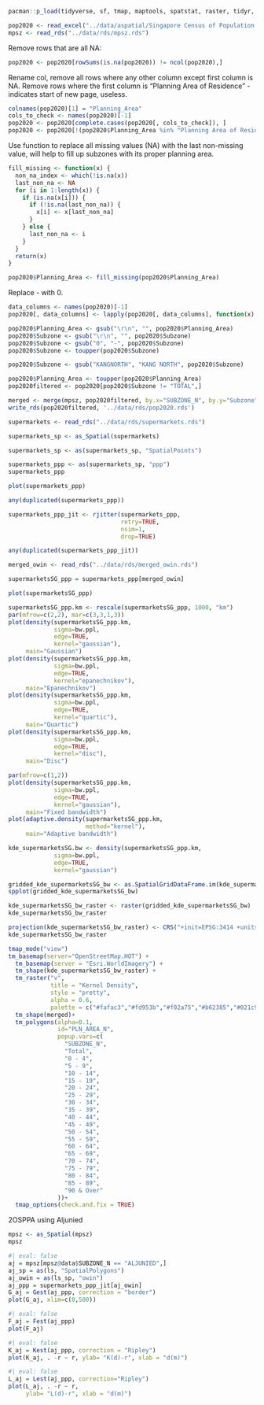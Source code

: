 ```r
pacman::p_load(tidyverse, sf, tmap, maptools, spatstat, raster, tidyr, readxl, sp)
```

```r
pop2020 <- read_excel("../data/aspatial/Singapore Census of Population (2020).xlsx", sheet=2, skip=4, col_names=TRUE)
mpsz <- read_rds("../data/rds/mpsz.rds")
```

Remove rows that are all NA:

```r
pop2020 <- pop2020[rowSums(is.na(pop2020)) != ncol(pop2020),]
```

Rename col, remove all rows where any other column except first column is NA. Remove rows where the first column is "Planning Area of Residence" - indicates start of new page, useless.

```r
colnames(pop2020)[1] = "Planning_Area"
cols_to_check <- names(pop2020)[-1]
pop2020 <- pop2020[complete.cases(pop2020[, cols_to_check]), ]
pop2020 <- pop2020[!(pop2020$Planning_Area %in% "Planning Area of Residence"),]
```

Use function to replace all missing values (NA) with the last non-missing value, will help to fill up subzones with its proper planning area.

```r
fill_missing <- function(x) {
  non_na_index <- which(!is.na(x))
  last_non_na <- NA
  for (i in 1:length(x)) {
    if (is.na(x[i])) {
      if (!is.na(last_non_na)) {
        x[i] <- x[last_non_na]
      }
    } else {
      last_non_na <- i
    }
  }
  return(x)
}

pop2020$Planning_Area <- fill_missing(pop2020$Planning_Area)
```

Replace - with 0.

```r
data_columns <- names(pop2020)[-1]
pop2020[, data_columns] <- lapply(pop2020[, data_columns], function(x) gsub("-", "0", x))
```

```r
pop2020$Planning_Area <- gsub("\r\n", "", pop2020$Planning_Area)
pop2020$Subzone <- gsub("\r\n", "", pop2020$Subzone)
pop2020$Subzone <- gsub("0", "-", pop2020$Subzone)
pop2020$Subzone <- toupper(pop2020$Subzone)

pop2020$Subzone <- gsub("KANGNORTH", "KANG NORTH", pop2020$Subzone)

pop2020$Planning_Area <- toupper(pop2020$Planning_Area)
pop2020filtered <- pop2020[pop2020$Subzone != "TOTAL",]

merged <- merge(mpsz, pop2020filtered, by.x="SUBZONE_N", by.y="Subzone")
write_rds(pop2020filtered, '../data/rds/pop2020.rds')
```

```r
supermarkets <- read_rds("../data/rds/supermarkets.rds")
```

```r
supermarkets_sp <- as_Spatial(supermarkets)
```

```r
supermarkets_sp <- as(supermarkets_sp, "SpatialPoints")
```

```r
supermarkets_ppp <- as(supermarkets_sp, "ppp")
supermarkets_ppp
```

```r
plot(supermarkets_ppp)
```

```r
any(duplicated(supermarkets_ppp))
```

```r
supermarkets_ppp_jit <- rjitter(supermarkets_ppp,
                                retry=TRUE,
                                nsim=1,
                                drop=TRUE)
```

```r
any(duplicated(supermarkets_ppp_jit))
```

```r
merged_owin <- read_rds("../data/rds/merged_owin.rds")
```

```r
supermarketsSG_ppp = supermarkets_ppp[merged_owin]
```

```r
plot(supermarketsSG_ppp)
```

```r
supermarketsSG_ppp.km <- rescale(supermarketsSG_ppp, 1000, "km")
par(mfrow=c(2,2), mar=c(3,3,1,3))
plot(density(supermarketsSG_ppp.km, 
             sigma=bw.ppl, 
             edge=TRUE, 
             kernel="gaussian"), 
     main="Gaussian")
plot(density(supermarketsSG_ppp.km, 
             sigma=bw.ppl, 
             edge=TRUE, 
             kernel="epanechnikov"), 
     main="Epanechnikov")
plot(density(supermarketsSG_ppp.km, 
             sigma=bw.ppl, 
             edge=TRUE, 
             kernel="quartic"), 
     main="Quartic")
plot(density(supermarketsSG_ppp.km, 
             sigma=bw.ppl, 
             edge=TRUE, 
             kernel="disc"), 
     main="Disc")
```

```r
par(mfrow=c(1,2))
plot(density(supermarketsSG_ppp.km,
             sigma=bw.ppl,
             edge=TRUE,
             kernel="gaussian"),
     main="Fixed bandwidth")
plot(adaptive.density(supermarketsSG_ppp.km,
                      method="kernel"),
     main="Adaptive bandwidth")
```

```r
kde_supermarketsSG.bw <- density(supermarketsSG_ppp.km,
             sigma=bw.ppl,
             edge=TRUE,
             kernel="gaussian")
```

```r
gridded_kde_supermarketsSG_bw <- as.SpatialGridDataFrame.im(kde_supermarketsSG.bw)
spplot(gridded_kde_supermarketsSG_bw)
```

```r
kde_supermarketsSG_bw_raster <- raster(gridded_kde_supermarketsSG_bw)
kde_supermarketsSG_bw_raster
```

```r
projection(kde_supermarketsSG_bw_raster) <- CRS("+init=EPSG:3414 +units=km")
kde_supermarketsSG_bw_raster
```

```r
tmap_mode("view")
tm_basemap(server="OpenStreetMap.HOT") +
  tm_basemap(server = "Esri.WorldImagery") +
  tm_shape(kde_supermarketsSG_bw_raster) +
  tm_raster("v",
            title = "Kernel Density",
            style = "pretty",
            alpha = 0.6,
            palette = c("#fafac3","#fd953b","#f02a75","#b62385","#021c9e")) +
  tm_shape(merged)+
  tm_polygons(alpha=0.1,
              id="PLN_AREA_N", 
              popup.vars=c(
                "SUBZONE_N",
                "Total",
                "0 - 4",
                "5 - 9",
                "10 - 14",
                "15 - 19",
                "20 - 24",
                "25 - 29",
                "30 - 34",
                "35 - 39",
                "40 - 44",
                "45 - 49",
                "50 - 54",
                "55 - 59",
                "60 - 64",
                "65 - 69",
                "70 - 74",
                "75 - 79",
                "80 - 84",
                "85 - 89",
                "90 & Over"
              ))+
  tmap_options(check.and.fix = TRUE)
```

2OSPPA using Aljunied

```r
mpsz <- as_Spatial(mpsz)
mpsz
```

```r
#| eval: false
aj = mpsz[mpsz@data$SUBZONE_N == "ALJUNIED",]
aj_sp = as(ls, "SpatialPolygons")
aj_owin = as(ls_sp, "owin")
aj_ppp = supermarkets_ppp_jit[aj_owin]
G_aj = Gest(aj_ppp, correction = "border")
plot(G_aj, xlim=c(0,500))
```

```r
#| eval: false
F_aj = Fest(aj_ppp)
plot(F_aj)
```

```r
#| eval: false
K_aj = Kest(aj_ppp, correction = "Ripley")
plot(K_aj, . -r ~ r, ylab= "K(d)-r", xlab = "d(m)")
```

```r
#| eval: false
L_aj = Lest(aj_ppp, correction="Ripley")
plot(L_aj, . -r ~ r, 
     ylab= "L(d)-r", xlab = "d(m)")
```
